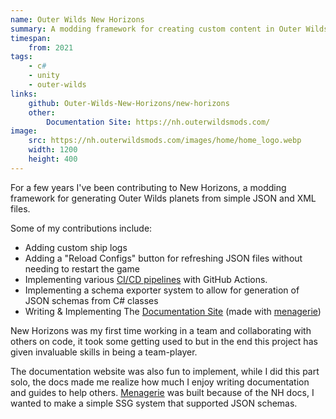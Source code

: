 ```yaml
---
name: Outer Wilds New Horizons
summary: A modding framework for creating custom content in Outer Wilds
timespan:
    from: 2021
tags:
    - c#
    - unity
    - outer-wilds
links:
    github: Outer-Wilds-New-Horizons/new-horizons
    other:
        Documentation Site: https://nh.outerwildsmods.com/
image:
    src: https://nh.outerwildsmods.com/images/home/home_logo.webp
    width: 1200
    height: 400
---
```



For a few years I've been contributing to New Horizons,
a modding framework for generating Outer Wilds planets from simple JSON and XML files.

Some of my contributions include:

- Adding custom ship logs
- Adding a "Reload Configs" button for refreshing JSON files without needing to
restart the game
- Implementing various
[CI/CD pipelines](https://github.com/Outer-Wilds-New-Horizons/new-horizons/tree/main/.github/workflows)
with GitHub Actions.
- Implementing a schema exporter system to allow for generation of JSON schemas
from C# classes
- Writing & Implementing The
[Documentation Site](https://nh.outerwildsmods.com/) (made with [menagerie](/projects/menagerie))

New Horizons was my first time working in a team and collaborating with others
on code, it took some getting used to but in the end this project has given
invaluable skills in being a team-player.

The documentation website was also fun to implement, while I did
this part solo, the docs made me realize how much I enjoy writing
documentation and guides to help others. [Menagerie](/projects/menagerie) was
built because of the NH docs, I wanted to make a simple SSG system that supported
JSON schemas.
